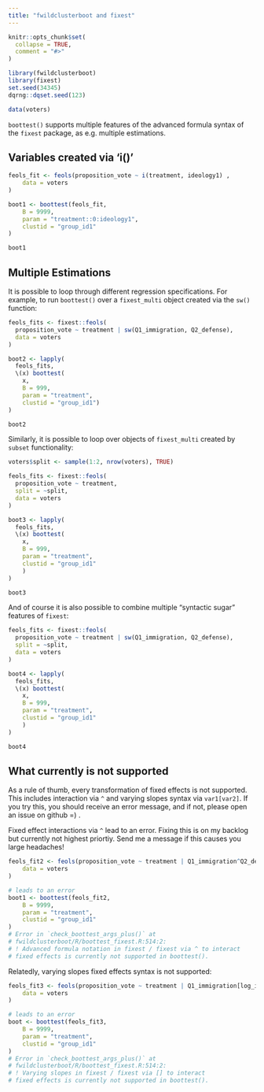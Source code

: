 ```yaml
---
title: "fwildclusterboot and fixest"
---
```


```r
knitr::opts_chunk$set(
  collapse = TRUE,
  comment = "#>"
)
```


```r
library(fwildclusterboot)
library(fixest)
set.seed(34345)
dqrng::dqset.seed(123)

data(voters)
```


`boottest()` supports multiple features of the advanced formula syntax of the `fixest` package, as e.g. multiple estimations.

## Variables created via 'i()'

```r
feols_fit <- feols(proposition_vote ~ i(treatment, ideology1) ,
    data = voters
)

boot1 <- boottest(feols_fit,
    B = 9999,
    param = "treatment::0:ideology1",
    clustid = "group_id1"
)

boot1
```

## Multiple Estimations 

It is possible to loop through different regression specifications. For example, to run `boottest()` over a `fixest_multi` object created via the `sw()` function:

```r
feols_fits <- fixest::feols(
  proposition_vote ~ treatment | sw(Q1_immigration, Q2_defense),
  data = voters
)

boot2 <- lapply(
  feols_fits,
  \(x) boottest(
    x,
    B = 999,
    param = "treatment",
    clustid = "group_id1")
) 

boot2
```

Similarly, it is possible to loop over objects of `fixest_multi` created by `subset` functionality: 

```r
voters$split <- sample(1:2, nrow(voters), TRUE)

feols_fits <- fixest::feols(
  proposition_vote ~ treatment, 
  split = ~split, 
  data = voters
)

boot3 <- lapply(
  feols_fits, 
  \(x) boottest(
    x,
    B = 999, 
    param = "treatment",
    clustid = "group_id1"
    )
)  

boot3
```

And of course it is also possible to combine multiple "syntactic sugar" features of `fixest`:

```r
feols_fits <- fixest::feols(
  proposition_vote ~ treatment | sw(Q1_immigration, Q2_defense), 
  split = ~split,
  data = voters
)

boot4 <- lapply(
  feols_fits, 
  \(x) boottest(
    x, 
    B = 999,
    param = "treatment", 
    clustid = "group_id1"
    )
)  

boot4
```

## What currently is not supported

As a rule of thumb, every transformation of fixed effects is not supported. This includes interaction via `^` and varying slopes syntax via `var1[var2]`. If you try this, you should receive an error message, and if not, please open an issue on github =) .

Fixed effect interactions via `^` lead to an error. Fixing this is on my backlog but currently not highest priortiy. Send me a message if this causes you large headaches! 

```r
feols_fit2 <- feols(proposition_vote ~ treatment | Q1_immigration^Q2_defense,
    data = voters
)

# leads to an error
boot1 <- boottest(feols_fit2,
    B = 9999,
    param = "treatment",
    clustid = "group_id1"
)
# Error in `check_boottest_args_plus()` at 
# fwildclusterboot/R/boottest_fixest.R:514:2:
# ! Advanced formula notation in fixest / fixest via ^ to interact
# fixed effects is currently not supported in boottest().

```

Relatedly, varying slopes fixed effects syntax is not supported: 

```r
feols_fit3 <- feols(proposition_vote ~ treatment | Q1_immigration[log_income],
    data = voters
)

# leads to an error
boot <- boottest(feols_fit3,
    B = 9999,
    param = "treatment",
    clustid = "group_id1"
)
# Error in `check_boottest_args_plus()` at
# fwildclusterboot/R/boottest_fixest.R:514:2:
# ! Varying slopes in fixest / fixest via [] to interact
# fixed effects is currently not supported in boottest().


```


